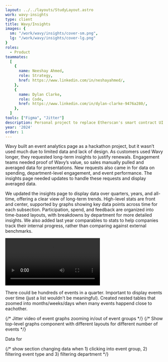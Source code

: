 ```yaml
---
layout: ../../layouts/StudyLayout.astro
work: wavy-insights
type: client
title: Wavy/Insights
images: {
  sm: "/work/wavy/insights/cover-sm.png",
  lg: "/work/wavy/insights/cover-lg.png"
}
roles: 
  - Product
teammates:
  [
    {
      name: Neeshay Ahmed,
      role: Strategy,
      href: https://www.linkedin.com/in/neshayahmed/,
    },
    {
      name: Dylan Clarke,
      role: Code,
      href: https://www.linkedin.com/in/dylan-clarke-9476a280/,
    },
  ]
tools: ["Figma", "Jitter"]
description: Personal project to replace Etherscan's smart contract UI with an form-based design. It simplifies interactions by dedicating one page per action, enforcing trust confirmation, and supporting one-way transactions. You can customize titles and descriptions, balancing ease-of-use with security. While editing is limited, the streamlined approach earned Formie recognition as a top product by Milk Road.
year: '2024'
order: 1
---
```



<Section id="1.00" title='Problem' hasBorder={false}>
  <p slot="context">Wavy built an event analytics page as a hackathon project, but it wasn’t used much due to limited data and lack of design. As customers used Wavy longer, they requested long-term insights to justify renewals. Engagement teams needed proof of Wavy’s value, so sales manually pulled and averaged data for presentations. New requests also came in for data on spending, department-level engagement, and event performance. The insights page needed updates to handle these requests and display averaged data.</p>
</Section>
<Section id="2.00" title='Insights Page'>
  <p slot="context">We updated the insights page to display data over quarters, years, and all-time, offering a clear view of long-term trends. High-level stats are front and center, supported by graphs showing key data points across time for each subsection. Participation, spend, and feedback are organized into time-based layouts, with breakdowns by department for more detailed insights. We also added last year comparables to stats to help companies track their internal progress, rather than comparing against external benchmarks.</p>
  <Video 
    id= "2.01"
    src="/work/wavy/insights/walkthrough.mp4"
    alt="Walkthrough"
    span={{ base: 12, md: 10 }}
    isPadded={{ base: false, md: true }}
  />
  <Carousel
    slides={[
      {
        id: "2.02",
        src: "/work/wavy/insights/hero.png",
        alt: "Hero",
      },
      {
        id: "2.03",
        src: "/work/wavy/insights/standouts.png",
        alt: "Standouts",
      },
      {
        id: "2.04",
        src: "/work/wavy/insights/participation.png",
        alt: "Participation",
      },
      {
        id: "2.05",
        src: "/work/wavy/insights/feedback.png",
        alt: "Feedback",
      },
      {
        id: "2.06",
        src: "/work/wavy/insights/spend.png",
        alt: "Spend",
      },
    ]}
    span={{ base: 12, md: 8 }}
    orientation="3/2"
    fit="cover"
  />
  <Carousel
    orientation="vertical"
    slides={[
      {
        id: "2.07",
        src: "/work/wavy/insights/standouts-mobile.png",
        alt: "Standouts, mobile",
      },
      {
        id: "2.08",
        src: "/work/wavy/insights/participation-mobile.png",
        alt: "Participation, mobile",
      },
      {
        id: "2.09",
        src: "/work/wavy/insights/feedback-mobile.png",
        alt: "Feedback, mobile",
      },
      {
        id: "2.10",
        src: "/work/wavy/insights/spend-mobile.png",
        alt: "Spend, mobile",
      },
    ]}
    classes="md:hidden"
    fullBleed={{ base: true, lg: false }}
    isPadded={false}
  />
  <div class="hidden md:grid grid-cols-12 gap-x-[17px] gap-y-8 col-span-full">
    <Image
      id="2.07"
      src="/work/wavy/insights/standouts-mobile.png"
      alt="Standouts, mobile"
      span={{ base: 6 }}
      orientation="vertical"
      isFullBleed={true}
    />
    <Image
      id="2.08"
      src="/work/wavy/insights/participation-mobile.png"
      alt="Participation, mobile"
      span={{ base: 6 }}
      orientation="vertical"
      isFullBleed={true}
    />
    <Image
      id="2.09"
      src="/work/wavy/insights/feedback-mobile.png"
      alt="Feedback, mobile"
      span={{ base: 6 }}
      orientation="vertical"
      isFullBleed={true}
    />
    <Image
      id="2.10"
      src="/work/wavy/insights/spend-mobile.png"
      alt="Spend, mobile"
      span={{ base: 6 }}
      orientation="vertical"
      isFullBleed={true}
    />
  </div>
</Section>
<Section id="3.00" title='Flexible timelines' hasBorder={false}>
  <p slot="context">There could be hundreds of events in a quarter. Important to display events over time (just a list wouldn't be meaningful). Created nested tables that zoomed into months/weeks/days when many events happend close to eachother.</p>
  {/* Jitter video of event graphs zooming in/out of event groups */}
  {/* Show top-level graphs component with different layouts for different number of events */}
</Section>
<Section id="4.00" title='Filterable UI' hasBorder={false}>
  <p slot="context">Data for </p>
  {/* show section changing data when 1) clicking into event group, 2) filtering event type and 3) filtering department */}
</Section>

